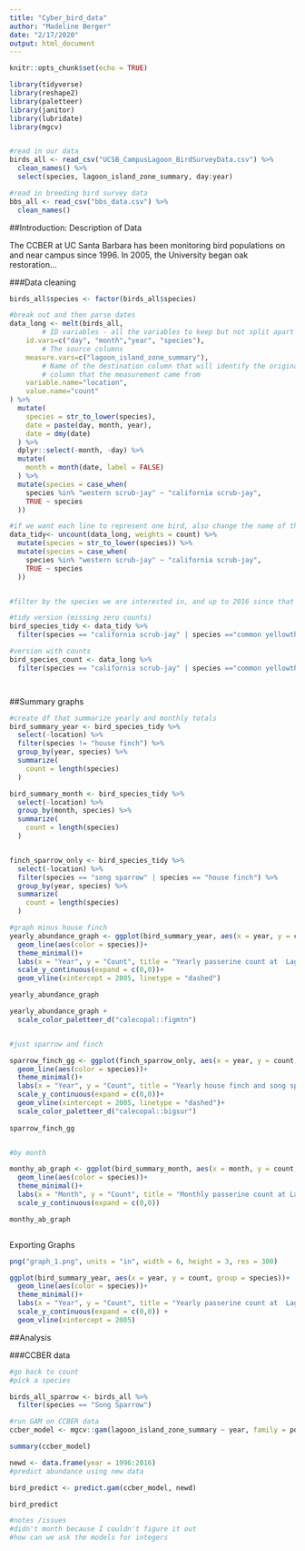 ```yaml
---
title: "Cyber_bird_data"
author: "Madeline Berger"
date: "2/17/2020"
output: html_document
---
```


```r
knitr::opts_chunk$set(echo = TRUE)

library(tidyverse)
library(reshape2)
library(paletteer)
library(janitor)
library(lubridate)
library(mgcv)


#read in our data
birds_all <- read_csv("UCSB_CampusLagoon_BirdSurveyData.csv") %>% 
  clean_names() %>% 
  select(species, lagoon_island_zone_summary, day:year)

#read in breeding bird survey data
bbs_all <- read_csv("bbs_data.csv") %>% 
  clean_names()
```

##Introduction: Description of Data

The CCBER at UC Santa Barbara has been monitoring bird populations on and near campus since 1996. In 2005, the University began oak restoration...

###Data cleaning
```r

birds_all$species <- factor(birds_all$species)

#break out and then parse dates
data_long <- melt(birds_all,
        # ID variables - all the variables to keep but not split apart on
    id.vars=c("day", "month","year", "species"),
        # The source columns
    measure.vars=c("lagoon_island_zone_summary"),
        # Name of the destination column that will identify the original
        # column that the measurement came from
    variable.name="location",
    value.name="count"
) %>% 
  mutate(
    species = str_to_lower(species),
    date = paste(day, month, year),
    date = dmy(date)
  ) %>% 
  dplyr::select(-month, -day) %>% 
  mutate(
    month = month(date, label = FALSE)
  ) %>% 
  mutate(species = case_when(
    species %in% "western scrub-jay" ~ "california scrub-jay",
    TRUE ~ species
  ))

#if we want each line to represent one bird, also change the name of the scrub jay to match bbs
data_tidy<- uncount(data_long, weights = count) %>% 
  mutate(species = str_to_lower(species)) %>% 
  mutate(species = case_when(
    species %in% "western scrub-jay" ~ "california scrub-jay",
    TRUE ~ species
  ))


#filter by the species we are interested in, and up to 2016 since that is what best matches the bbs 

#tidy version (missing zero counts)
bird_species_tidy <- data_tidy %>% 
  filter(species == "california scrub-jay" | species =="common yellowthroat"| species == "song sparrow" | species == "bewick's wren" | species == "white-crowned sparrow" | species == "house finch" | species == "california towhee" | species == "blue-gray gnatcatcher")

#version with counts
bird_species_count <- data_long %>% 
  filter(species == "california scrub-jay" | species =="common yellowthroat"| species == "song sparrow" | species == "bewick's wren" | species == "white-crowned sparrow" | species == "house finch" | species == "california towhee" | species == "blue-gray gnatcatcher")




```


##Summary graphs

```r

#create df that summarize yearly and monthly totals
bird_summary_year <- bird_species_tidy %>% 
  select(-location) %>%
  filter(species != "house finch") %>% 
  group_by(year, species) %>% 
  summarize(
    count = length(species)
  )

bird_summary_month <- bird_species_tidy %>% 
  select(-location) %>% 
  group_by(month, species) %>% 
  summarize(
    count = length(species)
  )


finch_sparrow_only <- bird_species_tidy %>% 
  select(-location) %>% 
  filter(species == "song sparrow" | species == "house finch") %>% 
  group_by(year, species) %>% 
  summarize(
    count = length(species)
  )

#graph minus house finch
yearly_abundance_graph <- ggplot(bird_summary_year, aes(x = year, y = count, group = species))+ 
  geom_line(aes(color = species))+
  theme_minimal()+
  labs(x = "Year", y = "Count", title = "Yearly passerine count at  Lagoon Island 1996 - 2017")+
  scale_y_continuous(expand = c(0,0))+
  geom_vline(xintercept = 2005, linetype = "dashed")

yearly_abundance_graph

yearly_abundance_graph +
  scale_color_paletteer_d("calecopal::figmtn")


#just sparrow and finch 

sparrow_finch_gg <- ggplot(finch_sparrow_only, aes(x = year, y = count, group = species)) +
  geom_line(aes(color = species))+
  theme_minimal()+
  labs(x = "Year", y = "Count", title = "Yearly house finch and song sparrow count at  Lagoon Island 1996 - 2017")+
  scale_y_continuous(expand = c(0,0))+
  geom_vline(xintercept = 2005, linetype = "dashed")+
  scale_color_paletteer_d("calecopal::bigsur")
  
sparrow_finch_gg


#by month

monthy_ab_graph <- ggplot(bird_summary_month, aes(x = month, y = count, group = species))+ 
  geom_line(aes(color = species))+
  theme_minimal()+
  labs(x = "Month", y = "Count", title = "Monthly passerine count at Lagoon Island 1996 - 2017")+
  scale_y_continuous(expand = c(0,0))

monthy_ab_graph



```

Exporting Graphs
```r
png("graph_1.png", units = "in", width = 6, height = 3, res = 300)

ggplot(bird_summary_year, aes(x = year, y = count, group = species))+ 
  geom_line(aes(color = species))+
  theme_minimal()+
  labs(x = "Year", y = "Count", title = "Yearly passerine count at  Lagoon Island 1996 - 2017")+
  scale_y_continuous(expand = c(0,0)) +
  geom_vline(xintercept = 2005)


```


##Analysis

###CCBER data
```r
#go back to count
#pick a species

birds_all_sparrow <- birds_all %>% 
  filter(species == "Song Sparrow")

#run GAM on CCBER data 
ccber_model <- mgcv::gam(lagoon_island_zone_summary ~ year, family = poisson, data = birds_all_sparrow)

summary(ccber_model)

newd <- data.frame(year = 1996:2016)
#predict abundance using new data

bird_predict <- predict.gam(ccber_model, newd)

bird_predict

#notes /issues
#didn't month because I couldn't figure it out
#how can we ask the models for integers

```


